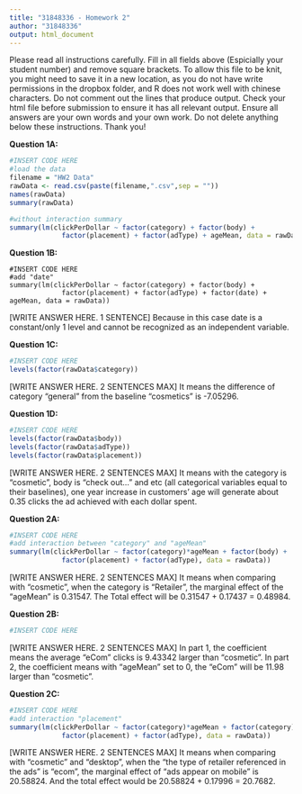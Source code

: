 ---
title: "31848336 - Homework 2"
author: "31848336"
output: html_document
---

Please read all instructions carefully.  Fill in all fields above (Espicially your student number) and remove square brackets. To allow this file to be knit, you might need to save it in a new location, as you do not have write permissions in the dropbox folder, and R does not work well with chinese characters.
Do not comment out the lines that produce output.  Check your html file before submission to ensure it has all relevant output.  Ensure all answers are your own words and your own work.  Do not delete anything below these instructions.  Thank you! 


**Question 1A:**
```{r Question 1A}
#INSERT CODE HERE
#load the data
filename = "HW2 Data"
rawData <- read.csv(paste(filename,".csv",sep = ""))
names(rawData)
summary(rawData)

#without interaction summary
summary(lm(clickPerDollar ~ factor(category) + factor(body) + 
             factor(placement) + factor(adType) + ageMean, data = rawData))
```


**Question 1B:**
```{rerror=TRUE Question 1B}
#INSERT CODE HERE
#add "date"
summary(lm(clickPerDollar ~ factor(category) + factor(body) + 
             factor(placement) + factor(adType) + factor(date) + ageMean, data = rawData))
```
[WRITE ANSWER HERE. 1 SENTENCE]
Because in this case date is a constant/only 1 level and cannot be recognized as an independent variable.


**Question 1C:**
```{r Question 1C}
#INSERT CODE HERE
levels(factor(rawData$category))
```
[WRITE ANSWER HERE. 2 SENTENCES MAX]
It means the difference of category "general" from the baseline "cosmetics" is -7.05296.

**Question 1D:**
```{r Question 1D}
#INSERT CODE HERE
levels(factor(rawData$body))
levels(factor(rawData$adType))
levels(factor(rawData$placement))
```
[WRITE ANSWER HERE. 2 SENTENCES MAX]
It means with the category is "cosmetic", body is "check out..." and etc (all categorical variables equal to their baselines), one year increase in customers' age will generate about 0.35 clicks the ad achieved with each dollar spent.

**Question 2A:**
```{r Question 2A}
#INSERT CODE HERE
#add interaction between "category" and "ageMean"
summary(lm(clickPerDollar ~ factor(category)*ageMean + factor(body) + 
             factor(placement) + factor(adType), data = rawData))
```
[WRITE ANSWER HERE. 2 SENTENCES MAX]
It means when comparing with "cosmetic", when the category is "Retailer", the marginal effect of the "ageMean" is 0.31547. The Total effect will be 0.31547 + 0.17437 = 0.48984.

**Question 2B:**
```{r Question 2B}
#INSERT CODE HERE
```
[WRITE ANSWER HERE. 2 SENTENCES MAX]
In part 1, the coefficient means the average "eCom" clicks is 9.43342 larger than "cosmetic". In part 2, the coefficient means with "ageMean" set to 0, the "eCom" will be 11.98 larger than "cosmetic".

**Question 2C:**
```{r Question 2C}
#INSERT CODE HERE
#add interaction "placement"
summary(lm(clickPerDollar ~ factor(category)*ageMean + factor(category)*factor(placement) + factor(body) + 
             factor(placement) + factor(adType), data = rawData))
```

[WRITE ANSWER HERE. 2 SENTENCES MAX]
It means when comparing with "cosmetic" and "desktop", when the "the type of retailer referenced in the ads" is "ecom", the marginal effect of "ads appear on mobile" is 20.58824. And the total effect would be 20.58824 + 0.17996 = 20.7682.

